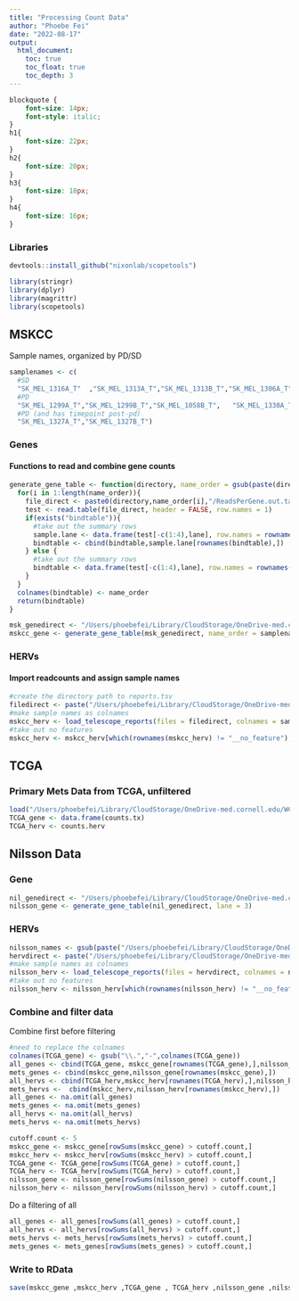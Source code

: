 ```yaml
---
title: "Processing Count Data"
author: "Phoebe Fei"
date: "2022-08-17"
output: 
  html_document:
    toc: true
    toc_float: true
    toc_depth: 3
---
```


```css
blockquote { 
    font-size: 14px; 
    font-style: italic;
}
h1{
    font-size: 22px;
}
h2{
    font-size: 20px;
}
h3{
    font-size: 18px;
}
h4{
    font-size: 16px;
}

```

### Libraries

```r
devtools::install_github("nixonlab/scopetools")
```

```r
library(stringr)
library(dplyr)
library(magrittr)
library(scopetools)
```



## MSKCC

Sample names, organized by PD/SD
```r
samplenames <- c(
  #SD
  "SK_MEL_1316A_T"	,"SK_MEL_1313A_T","SK_MEL_1313B_T","SK_MEL_1306A_T","SK_MEL_1306B_T","SK_MEL_1331A_T","SK_MEL_1331B_T",	
  #PD
  "SK_MEL_1299A_T","SK_MEL_1299B_T","SK_MEL_1058B_T",	"SK_MEL_1330A_T","SK_MEL_1330B_T","SK_MEL_1328A_T",
  #PD (and has timepoint post-pd)
  "SK_MEL_1327A_T","SK_MEL_1327B_T")
```

### Genes

#### Functions to read and combine gene counts

```r
generate_gene_table <- function(directory, name_order = gsub(paste(directory,"\\/",sep = ""),"",list.dirs(directory))[-1], lane = 3){
  for(i in 1:length(name_order)){
    file_direct <- paste0(directory,name_order[i],"/ReadsPerGene.out.tab")
    test <- read.table(file_direct, header = FALSE, row.names = 1)
    if(exists("bindtable")){
      #take out the summary rows
      sample.lane <- data.frame(test[-c(1:4),lane], row.names = rownames(test)[-c(1:4)])
      bindtable <- cbind(bindtable,sample.lane[rownames(bindtable),])
    } else {
      #take out the summary rows
      bindtable <- data.frame(test[-c(1:4),lane], row.names = rownames(test)[-c(1:4)])
    }
  }
  colnames(bindtable) <- name_order
  return(bindtable)
}

```

```r
msk_genedirect <- "/Users/phoebefei/Library/CloudStorage/OneDrive-med.cornell.edu/WCM/Metastatic UM Prj/align_multi/MSKCC/"
mskcc_gene <- generate_gene_table(msk_genedirect, name_order = samplenames, lane = 3)
```

### HERVs

#### Import readcounts and assign sample names

```r
#create the directory path to reports.tsv
filedirect <- paste("/Users/phoebefei/Library/CloudStorage/OneDrive-med.cornell.edu/WCM/Metastatic UM Prj/telescope/MSKCC/", samplenames, "/report.tsv", sep = "")
#make sample names as colnames
mskcc_herv <- load_telescope_reports(files = filedirect, colnames = samplenames)
#take out no features 
mskcc_herv <- mskcc_herv[which(rownames(mskcc_herv) != "__no_feature"),]
```

## TCGA

### Primary Mets Data from TCGA, unfiltered

```r
load("/Users/phoebefei/Library/CloudStorage/OneDrive-med.cornell.edu/WCM/Metastatic UM Prj/primary_UM/analysis2/04-count_data.Rdata")
TCGA_gene <- data.frame(counts.tx)
TCGA_herv <- counts.herv
```

## Nilsson Data

### Gene

```r
nil_genedirect <- "/Users/phoebefei/Library/CloudStorage/OneDrive-med.cornell.edu/WCM/Metastatic UM Prj/align_multi/Nilsson/"
nilsson_gene <- generate_gene_table(nil_genedirect, lane = 3)
```

### HERVs

```r
nilsson_names <- gsub(paste("/Users/phoebefei/Library/CloudStorage/OneDrive-med.cornell.edu/WCM/Metastatic UM Prj/telescope/Nilsson/","\\/",sep = ""),"",list.dirs("/Users/phoebefei/Library/CloudStorage/OneDrive-med.cornell.edu/WCM/Metastatic UM Prj/telescope/Nilsson/"))[-1]
hervdirect <- paste("/Users/phoebefei/Library/CloudStorage/OneDrive-med.cornell.edu/WCM/Metastatic UM Prj/telescope/Nilsson/",nilsson_names, "/report.tsv", sep = "")
#make sample names as colnames
nilsson_herv <- load_telescope_reports(files = hervdirect, colnames = nilsson_names)
#take out no features 
nilsson_herv <- nilsson_herv[which(rownames(nilsson_herv) != "__no_feature"),]
```

### Combine and filter data
Combine first before filtering

```r
#need to replace the colnames
colnames(TCGA_gene) <- gsub("\\.","-",colnames(TCGA_gene))
all_genes <- cbind(TCGA_gene, mskcc_gene[rownames(TCGA_gene),],nilsson_gene[rownames(TCGA_gene),])
mets_genes <- cbind(mskcc_gene,nilsson_gene[rownames(mskcc_gene),])
all_hervs <- cbind(TCGA_herv,mskcc_herv[rownames(TCGA_herv),],nilsson_herv[rownames(TCGA_herv),])
mets_hervs <-  cbind(mskcc_herv,nilsson_herv[rownames(mskcc_herv),])
all_genes <- na.omit(all_genes)
mets_genes <- na.omit(mets_genes)
all_hervs <- na.omit(all_hervs)
mets_hervs <- na.omit(mets_hervs)
```

```r
cutoff.count <- 5
mskcc_gene <- mskcc_gene[rowSums(mskcc_gene) > cutoff.count,]
mskcc_herv <- mskcc_herv[rowSums(mskcc_herv) > cutoff.count,]
TCGA_gene <- TCGA_gene[rowSums(TCGA_gene) > cutoff.count,]
TCGA_herv <- TCGA_herv[rowSums(TCGA_herv) > cutoff.count,]
nilsson_gene <- nilsson_gene[rowSums(nilsson_gene) > cutoff.count,]
nilsson_herv <- nilsson_herv[rowSums(nilsson_herv) > cutoff.count,]
```

Do a filtering of all

```r
all_genes <- all_genes[rowSums(all_genes) > cutoff.count,]
all_hervs <- all_hervs[rowSums(all_hervs) > cutoff.count,]
mets_hervs <- mets_hervs[rowSums(mets_hervs) > cutoff.count,]
mets_genes <- mets_genes[rowSums(mets_genes) > cutoff.count,]
```
### Write to RData

```r
save(mskcc_gene ,mskcc_herv ,TCGA_gene , TCGA_herv ,nilsson_gene ,nilsson_herv, all_genes, all_hervs, mets_hervs, mets_genes, file = "/Users/phoebefei/Library/CloudStorage/OneDrive-med.cornell.edu/WCM/Metastatic UM Prj/Rdatas/count_data.RData")
```